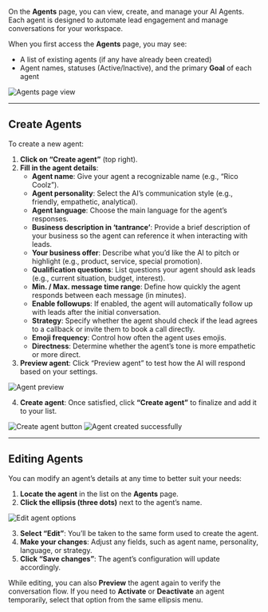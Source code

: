 On the **Agents** page, you can view, create, and manage your AI Agents. Each agent is designed to automate lead engagement and manage conversations for your workspace.

When you first access the **Agents** page, you may see:

- A list of existing agents (if any have already been created)
- Agent names, statuses (Active/Inactive), and the primary **Goal** of each agent

<img src="/images/agents/Screenshot_2025-01-07_at_5.10.25_PM.png" alt="Agents page view" />

---

## Create Agents

To create a new agent:

1. **Click on “Create agent”** (top right).
2. **Fill in the agent details**:
    - **Agent name**: Give your agent a recognizable name (e.g., “Rico Coolz”).
    - **Agent personality**: Select the AI’s communication style (e.g., friendly, empathetic, analytical).
    - **Agent language**: Choose the main language for the agent’s responses.
    - **Business description in ‘tantrance’**: Provide a brief description of your business so the agent can reference it when interacting with leads.
    - **Your business offer**: Describe what you’d like the AI to pitch or highlight (e.g., product, service, special promotion).
    - **Qualification questions**: List questions your agent should ask leads (e.g., current situation, budget, interest).
    - **Min. / Max. message time range**: Define how quickly the agent responds between each message (in minutes).
    - **Enable followups**: If enabled, the agent will automatically follow up with leads after the initial conversation.
    - **Strategy**: Specify whether the agent should check if the lead agrees to a callback or invite them to book a call directly.
    - **Emoji frequency**: Control how often the agent uses emojis.
    - **Directness**: Determine whether the agent’s tone is more empathetic or more direct.
3. **Preview agent**: Click “Preview agent” to test how the AI will respond based on your settings.

<img src="/images/agents/Screenshot_2025-01-07_at_5.11.20_PM.png" alt="Agent preview" />

4. **Create agent**: Once satisfied, click **“Create agent”** to finalize and add it to your list.

<img src="/images/agents/95ffda38-c7f1-4b32-8e48-fe7d1f815e27.png" alt="Create agent button" />
<img src="/images/agents/Screenshot_2025-01-07_at_5.11.38_PM.png" alt="Agent created successfully" />

---

## Editing Agents

You can modify an agent’s details at any time to better suit your needs:

1. **Locate the agent** in the list on the **Agents** page.
2. **Click the ellipsis (three dots)** next to the agent’s name.

<img src="/images/agents/Screenshot_2025-01-07_at_5.12.11_PM.png" alt="Edit agent options" />

3. **Select “Edit”**: You’ll be taken to the same form used to create the agent.
4. **Make your changes**: Adjust any fields, such as agent name, personality, language, or strategy.
5. **Click “Save changes”**: The agent’s configuration will update accordingly.

While editing, you can also **Preview** the agent again to verify the conversation flow. If you need to **Activate** or **Deactivate** an agent temporarily, select that option from the same ellipsis menu.
